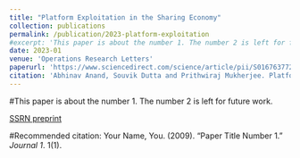 ```yaml
---
title: "Platform Exploitation in the Sharing Economy"
collection: publications
permalink: /publication/2023-platform-exploitation
#excerpt: 'This paper is about the number 1. The number 2 is left for future work.'
date: 2023-01
venue: 'Operations Research Letters'
paperurl: 'https://www.sciencedirect.com/science/article/pii/S0167637722001523'
citation: 'Abhinav Anand, Souvik Dutta and Prithwiraj Mukherjee. Platform Exploitation in the Sharing Economy. Operations Research Letters, 51, 47-53. (2023).'
---
```

#This paper is about the number 1. The number 2 is left for future work.

[SSRN preprint](https://papers.ssrn.com/sol3/papers.cfm?abstract_id=4287321)

#Recommended citation: Your Name, You. (2009). "Paper Title Number 1." <i>Journal 1</i>. 1(1).